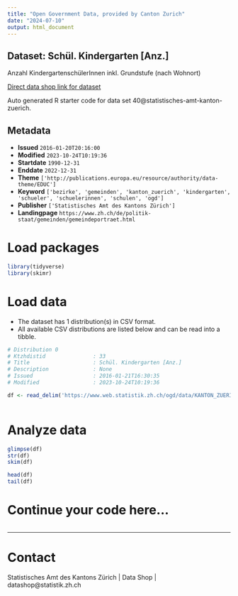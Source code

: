 ```yaml
---
title: "Open Government Data, provided by Canton Zurich"
date: "2024-07-10"
output: html_document
---
```


## Dataset: Schül. Kindergarten [Anz.]

Anzahl KindergartenschülerInnen inkl. Grundstufe (nach Wohnort)

[Direct data shop link for dataset](https://www.zh.ch/de/politik-staat/statistik-daten/datenkatalog.html#/datasets/40@statistisches-amt-kanton-zuerich)

Auto generated R starter code for data set 40@statistisches-amt-kanton-zuerich.

## Metadata

- **Issued** `2016-01-20T20:16:00`
- **Modified** `2023-10-24T10:19:36`
- **Startdate** `1990-12-31`
- **Enddate** `2022-12-31`
- **Theme** `['http://publications.europa.eu/resource/authority/data-theme/EDUC']`
- **Keyword** `['bezirke', 'gemeinden', 'kanton_zuerich', 'kindergarten', 'schueler', 'schuelerinnen', 'schulen', 'ogd']`
- **Publisher** `['Statistisches Amt des Kantons Zürich']`
- **Landingpage** `https://www.zh.ch/de/politik-staat/gemeinden/gemeindeportraet.html`


# Load packages

```r

library(tidyverse)
library(skimr)

```

# Load data

-   The dataset has 1 distribution(s) in CSV format.
-   All available CSV distributions are listed below and can be read into a tibble.

```r

# Distribution 0
# Ktzhdistid               : 33
# Title                    : Schül. Kindergarten [Anz.]
# Description              : None
# Issued                   : 2016-01-21T16:30:35
# Modified                 : 2023-10-24T10:19:36

df <- read_delim('https://www.web.statistik.zh.ch/ogd/data/KANTON_ZUERICH_143.csv')



```

# Analyze data

```r

glimpse(df)
str(df)
skim(df)

head(df)
tail(df)

```

# Continue your code here...

```r

```

------------------------------------------------------------------------

# Contact

Statistisches Amt des Kantons Zürich | Data Shop | datashop@statistik.zh.ch
